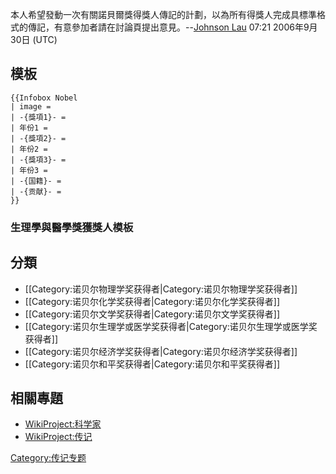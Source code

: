 {{维基专题状态|defunct}}
本人希望發動一次有關諾貝爾獎得獎人傳記的計劃，以為所有得獎人完成具標準格式的傳記，有意參加者請在討論頁提出意見。--[[User:Johnson_Lau|Johnson Lau]] 07:21 2006年9月30日 (UTC)

==模板==
<pre>
{{Infobox Nobel
| image =
| -{獎項1}- =  
| 年份1 =
| -{獎項2}- =  
| 年份2 = 
| -{獎項3}- =  
| 年份3 = 
| -{国籍}- =
| -{贡献}- =
}}
</pre>

===生理學與醫學獎獲獎人模板===

==分類==
*<nowiki>[[Category:诺贝尔物理学奖获得者|Category:诺贝尔物理学奖获得者]]</nowiki>
*<nowiki>[[Category:诺贝尔化学奖获得者|Category:诺贝尔化学奖获得者]]</nowiki>
*<nowiki>[[Category:诺贝尔文学奖获得者|Category:诺贝尔文学奖获得者]]</nowiki>
*<nowiki>[[Category:诺贝尔生理学或医学奖获得者|Category:诺贝尔生理学或医学奖获得者]]</nowiki>
*<nowiki>[[Category:诺贝尔经济学奖获得者|Category:诺贝尔经济学奖获得者]]</nowiki>
*<nowiki>[[Category:诺贝尔和平奖获得者|Category:诺贝尔和平奖获得者]]</nowiki>

==相關專題==
*[[WikiProject:科学家|WikiProject:科学家]]
*[[WikiProject:传记|WikiProject:传记]]

{{WikiProject Footer}}
[[Category:传记专题|Category:传记专题]]
